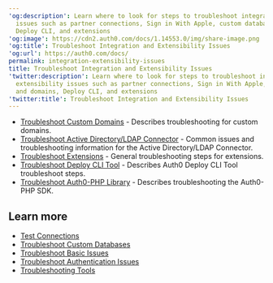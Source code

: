 ---
'og:description': Learn where to look for steps to troubleshoot integration and extensibility
  issues such as partner connections, Sign in With Apple, custom databases and domains,
  Deploy CLI, and extensions
'og:image': https://cdn2.auth0.com/docs/1.14553.0/img/share-image.png
'og:title': Troubleshoot Integration and Extensibility Issues
'og:url': https://auth0.com/docs/
permalink: integration-extensibility-issues
title: Troubleshoot Integration and Extensibility Issues
'twitter:description': Learn where to look for steps to troubleshoot integration and
  extensibility issues such as partner connections, Sign in With Apple, custom databases
  and domains, Deploy CLI, and extensions
'twitter:title': Troubleshoot Integration and Extensibility Issues
---
* [Troubleshoot Custom Domains](/docs/troubleshoot/integration-extensibility-issues/troubleshoot-custom-domains) - Describes troubleshooting for <Tooltip tip="Custom Domain: Third-party domain with a specialized, or vanity, name." cta="View Glossary" href="/docs/glossary?term=custom+domains">custom domains</Tooltip>.
* [Troubleshoot Active Directory/LDAP Connector](/docs/troubleshoot/integration-extensibility-issues/troubleshoot-ad-ldap-connector) - Common issues and troubleshooting information for the Active Directory/LDAP Connector.
* [Troubleshoot Extensions](/docs/troubleshoot/integration-extensibility-issues/troubleshoot-extensions) - General troubleshooting steps for extensions.
* [Troubleshoot Deploy CLI Tool](/docs/troubleshoot/integration-extensibility-issues/troubleshoot-the-deploy-cli-tool) - Describes Auth0 Deploy CLI Tool troubleshoot steps.
* [Troubleshoot Auth0-PHP Library](/docs/libraries/auth0-php/troubleshoot-auth0-php-library) - Describes troubleshooting the Auth0-PHP SDK.

## Learn more

* [Test Connections](/docs/authenticate/identity-providers/test-connections)
* [Troubleshoot Custom Databases](/docs/authenticate/database-connections/custom-db/error-handling)
* [Troubleshoot Basic Issues](/docs/troubleshoot/basic-issues)
* [Troubleshoot Authentication Issues](/docs/troubleshoot/authentication-issues)
* [Troubleshooting Tools](/docs/troubleshoot/troubleshooting-tools)